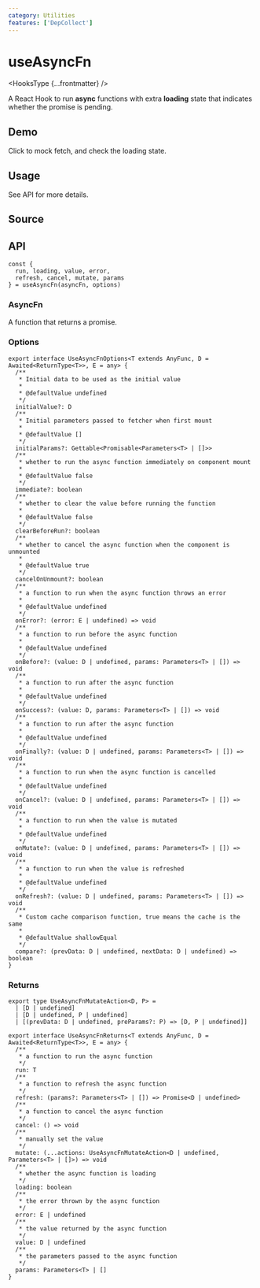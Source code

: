 ```yaml
---
category: Utilities
features: ['DepCollect']
---
```


# useAsyncFn


<HooksType {...frontmatter} />

A React Hook to run **async** functions with extra **loading** state that indicates whether the promise is pending.

## Demo

Click to mock fetch, and check the loading state.


<App />

## Usage

See API for more details.

## Source


<Source />

## API

```tsx
const {
  run, loading, value, error,
  refresh, cancel, mutate, params
} = useAsyncFn(asyncFn, options)
```

### AsyncFn

A function that returns a promise.

### Options

```tsx
export interface UseAsyncFnOptions<T extends AnyFunc, D = Awaited<ReturnType<T>>, E = any> {
  /**
   * Initial data to be used as the initial value
   *
   * @defaultValue undefined
   */
  initialValue?: D
  /**
   * Initial parameters passed to fetcher when first mount
   *
   * @defaultValue []
   */
  initialParams?: Gettable<Promisable<Parameters<T> | []>>
  /**
   * whether to run the async function immediately on component mount
   *
   * @defaultValue false
   */
  immediate?: boolean
  /**
   * whether to clear the value before running the function
   *
   * @defaultValue false
   */
  clearBeforeRun?: boolean
  /**
   * whether to cancel the async function when the component is unmounted
   *
   * @defaultValue true
   */
  cancelOnUnmount?: boolean
  /**
   * a function to run when the async function throws an error
   *
   * @defaultValue undefined
   */
  onError?: (error: E | undefined) => void
  /**
   * a function to run before the async function
   *
   * @defaultValue undefined
   */
  onBefore?: (value: D | undefined, params: Parameters<T> | []) => void
  /**
   * a function to run after the async function
   *
   * @defaultValue undefined
   */
  onSuccess?: (value: D, params: Parameters<T> | []) => void
  /**
   * a function to run after the async function
   *
   * @defaultValue undefined
   */
  onFinally?: (value: D | undefined, params: Parameters<T> | []) => void
  /**
   * a function to run when the async function is cancelled
   *
   * @defaultValue undefined
   */
  onCancel?: (value: D | undefined, params: Parameters<T> | []) => void
  /**
   * a function to run when the value is mutated
   *
   * @defaultValue undefined
   */
  onMutate?: (value: D | undefined, params: Parameters<T> | []) => void
  /**
   * a function to run when the value is refreshed
   *
   * @defaultValue undefined
   */
  onRefresh?: (value: D | undefined, params: Parameters<T> | []) => void
  /**
   * Custom cache comparison function, true means the cache is the same
   *
   * @defaultValue shallowEqual
   */
  compare?: (prevData: D | undefined, nextData: D | undefined) => boolean
}
```

### Returns

```tsx
export type UseAsyncFnMutateAction<D, P> =
  | [D | undefined]
  | [D | undefined, P | undefined]
  | [(prevData: D | undefined, preParams?: P) => [D, P | undefined]]

export interface UseAsyncFnReturns<T extends AnyFunc, D = Awaited<ReturnType<T>>, E = any> {
  /**
   * a function to run the async function
   */
  run: T
  /**
   * a function to refresh the async function
   */
  refresh: (params?: Parameters<T> | []) => Promise<D | undefined>
  /**
   * a function to cancel the async function
   */
  cancel: () => void
  /**
   * manually set the value
   */
  mutate: (...actions: UseAsyncFnMutateAction<D | undefined, Parameters<T> | []>) => void
  /**
   * whether the async function is loading
   */
  loading: boolean
  /**
   * the error thrown by the async function
   */
  error: E | undefined
  /**
   * the value returned by the async function
   */
  value: D | undefined
  /**
   * the parameters passed to the async function
   */
  params: Parameters<T> | []
}
```

